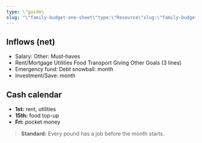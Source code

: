 ```yaml
---
type: \"guide\
slug: "\"family-budget-one-sheet\"type:\"Resource\"slug:\"family-budget-one-sheet\"readTime:\"\""
---
```


## Inflows (net)
- Salary: Other: Must-haves
- Rent/Mortgage Utilities Food Transport Giving Other Goals (3 lines)
- Emergency fund: Debt snowball: month
- Investment/Save: month

## Cash calendar
- **1st:** rent, utilities
- **15th:** food top-up
- **Fri:** pocket money

> **Standard:** Every pound has a job before the month starts.
